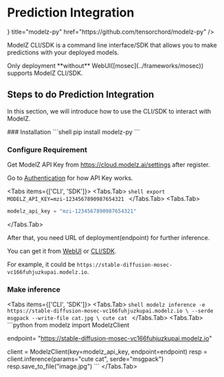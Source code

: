 # Prediction Integration


<Cards>
  <Card icon={<svg xmlns="http://www.w3.org/2000/svg" fill="none" viewBox="0 0 24 24" strokeWidth={1.5} stroke="currentColor" className="w-6 h-6">
  <path strokeLinecap="round" strokeLinejoin="round" d="M9.813 15.904L9 18.75l-.813-2.846a4.5 4.5 0 00-3.09-3.09L2.25 12l2.846-.813a4.5 4.5 0 003.09-3.09L9 5.25l.813 2.846a4.5 4.5 0 003.09 3.09L15.75 12l-2.846.813a4.5 4.5 0 00-3.09 3.09zM18.259 8.715L18 9.75l-.259-1.035a3.375 3.375 0 00-2.455-2.456L14.25 6l1.036-.259a3.375 3.375 0 002.455-2.456L18 2.25l.259 1.035a3.375 3.375 0 002.456 2.456L21.75 6l-1.035.259a3.375 3.375 0 00-2.456 2.456zM16.894 20.567L16.5 21.75l-.394-1.183a2.25 2.25 0 00-1.423-1.423L13.5 18.75l1.183-.394a2.25 2.25 0 001.423-1.423l.394-1.183.394 1.183a2.25 2.25 0 001.423 1.423l1.183.394-1.183.394a2.25 2.25 0 00-1.423 1.423z" /></svg>} title="modelz-py" href="https://github.com/tensorchord/modelz-py" />
</Cards>

ModelZ CLI/SDK is a command line interface/SDK that allows you to make predictions with your deployed models.

<Callout>
  Only deployment **without** WebUI([mosec](../frameworks/mosec)) supports ModelZ CLI/SDK.
</Callout>

## Steps to do Prediction Integration

In this section, we will introduce how to use the CLI/SDK to interact with ModelZ.

<Steps>
### Installation
```shell
pip install modelz-py
```

### Configure Requirement
Get ModelZ API Key from https://cloud.modelz.ai/settings after register.

Go to [Authentication](../concepts/auth) for how API Key works.

<Tabs items={['CLI', 'SDK']}>
  <Tabs.Tab>
    ```shell
export MODELZ_API_KEY=mzi-1234567890987654321
    ```
  </Tabs.Tab>
  <Tabs.Tab>
  ```python
modelz_api_key = "mzi-1234567890987654321"
  ```
  </Tabs.Tab>
</Tabs>

After that, you need URL of deployment(endpoint) for further inference.

You can get it from [WebUI](../gettingstarted/deploy) or [CLI/SDK](./deployment).

For example, it could be `https://stable-diffusion-mosec-vc166fuhjuzkupai.modelz.io`.
### Make inference

<Tabs items={['CLI', 'SDK']}>
  <Tabs.Tab>
    ```shell
modelz inference -e https://stable-diffusion-mosec-vc166fuhjuzkupai.modelz.io \
--serde msgpack --write-file cat.jpg \
cute cat
    ```
  </Tabs.Tab>
  <Tabs.Tab>
    ```python
from modelz import ModelzClient

endpoint= "https://stable-diffusion-mosec-vc166fuhjuzkupai.modelz.io"

client = ModelzClient(key=modelz_api_key, endpoint=endpoint)
resp = client.inference(params="cute cat", serde="msgpack")
resp.save_to_file("image.jpg")
    ```
  </Tabs.Tab>
</Tabs>

</Steps>